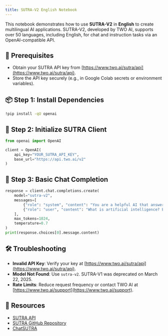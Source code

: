 ```yaml
---
title: SUTRA-V2 English Notebook
---
```


This notebook demonstrates how to use **SUTRA-V2** in **English** to create multilingual AI applications. SUTRA-V2, developed by TWO AI, supports over 50 languages, including English, for chat and instruction tasks via an OpenAI-compatible API.

## 🔧 Prerequisites
- Obtain your SUTRA API key from [https://www.two.ai/sutra/api](https://www.two.ai/sutra/api).
- Store the API key securely (e.g., in Google Colab secrets or environment variables).

## 📦 Step 1: Install Dependencies
```bash
!pip install -qU openai
```

## 🔐 Step 2: Initialize SUTRA Client
```python
from openai import OpenAI

client = OpenAI(
    api_key="YOUR_SUTRA_API_KEY",
    base_url="https://api.two.ai/v2"
)
```

## 💬 Step 3: Basic Chat Completion
```python
response = client.chat.completions.create(
    model="sutra-v2",
    messages=[
        {"role": "system", "content": "You are a helpful AI that answers concisely."},
        {"role": "user", "content": "What is artificial intelligence? Explain in three sentences."}
    ],
    max_tokens=1024,
    temperature=0.7
)
print(response.choices[0].message.content)
```

## 🛠 Troubleshooting
- **Invalid API Key**: Verify your key at [https://www.two.ai/sutra/api](https://www.two.ai/sutra/api).
- **Model Not Found**: Use `sutra-v2`. SUTRA-V1 was deprecated on March 22, 2025.
- **Rate Limits**: Reduce request frequency or contact TWO AI at [https://www.two.ai/support](https://www.two.ai/support).

## 📎 Resources
- [SUTRA API](https://www.two.ai/sutra/api)
- [SUTRA GitHub Repository](https://github.com/sutra-dev/sutra-cookbook)
- [ChatSUTRA](https://chat.two.ai)